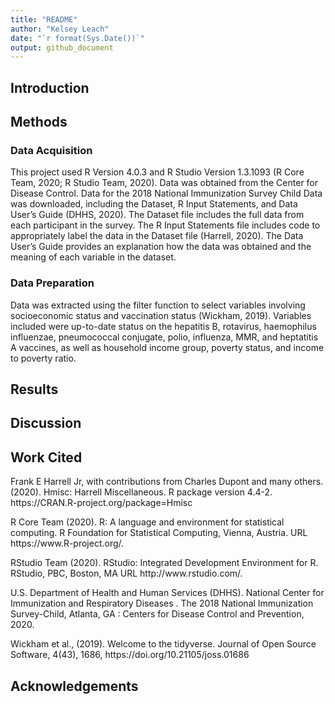 ```yaml
---
title: "README"
author: "Kelsey Leach"
date: "`r format(Sys.Date())`"
output: github_document
---
```


## Introduction

## Methods
### Data Acquisition
This project used R Version 4.0.3 and R Studio Version 1.3.1093 (R Core Team, 2020; R Studio Team, 2020). Data was obtained from the Center for Disease Control. Data for the 2018 National Immunization Survey Child Data was downloaded, including the Dataset, R Input Statements, and Data User's Guide (DHHS, 2020). The Dataset file includes the full data from each participant in the survey. The R Input Statements file includes code to appropriately label the data in the Dataset file (Harrell, 2020). The Data User's Guide provides an explanation how the data was obtained and the meaning of each variable in the dataset.

### Data Preparation
Data was extracted using the filter function to select variables involving socioeconomic status and vaccination status (Wickham, 2019). Variables included were up-to-date status on the hepatitis B, rotavirus, haemophilus influenzae, pneumococcal conjugate, polio, influenza, MMR, and heptatitis A vaccines, as well as household income group, poverty status, and income to poverty ratio. 

## Results

## Discussion

## Work Cited
Frank E Harrell Jr, with contributions from Charles Dupont and
  many others. (2020). Hmisc: Harrell Miscellaneous. R package
  version 4.4-2. https://CRAN.R-project.org/package=Hmisc

R Core Team (2020). R: A language and environment for statistical computing. R
  Foundation for Statistical Computing, Vienna, Austria. URL
  https://www.R-project.org/.

RStudio Team (2020). RStudio: Integrated Development Environment for R. RStudio,
  PBC, Boston, MA URL http://www.rstudio.com/.

U.S. Department of Health and Human Services (DHHS). National Center for Immunization and Respiratory   Diseases . The 2018 National Immunization Survey-Child, Atlanta, GA : Centers for Disease Control    and Prevention, 2020.

Wickham et al., (2019). Welcome to the tidyverse. Journal of
  Open Source Software, 4(43), 1686,
  https://doi.org/10.21105/joss.01686

## Acknowledgements